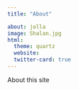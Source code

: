 ```yaml
---
title: "About"

about: jolla
image: Shalan.jpg
html:
  theme: quartz
  website:
  twitter-card: true
---
```




About this site
